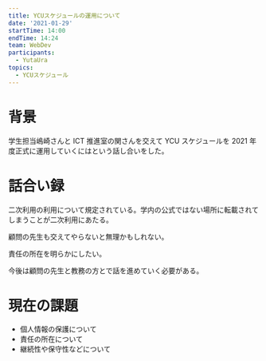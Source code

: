 ```yaml
---
title: YCUスケジュールの運用について
date: '2021-01-29'
startTime: 14:00
endTime: 14:24
team: WebDev
participants:
  - YutaUra
topics:
  - YCUスケジュール
---
```


# 背景

学生担当嶋崎さんと ICT 推進室の関さんを交えて YCU スケジュールを 2021 年度正式に運用していくにはという話し合いをした。

# 話合い録

二次利用の利用について規定されている。学内の公式ではない場所に転載されてしまうことが二次利用にあたる。

顧問の先生も交えてやらないと無理かもしれない。

責任の所在を明らかにしたい。

今後は顧問の先生と教務の方とで話を進めていく必要がある。

# 現在の課題

- 個人情報の保護について
- 責任の所在について
- 継続性や保守性などについて
